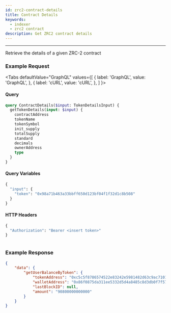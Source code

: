 ```yaml
---
id: zrc2-contract-details
title: Contract Details
keywords:
  - indexer
  - zrc2 contract
description: Get ZRC2 contract details
---
```


---

Retrieve the details of a given ZRC-2 contract

### Example Request


<Tabs
  defaultValue="GraphQL"
  values={[
    { label: 'GraphQL', value: 'GraphQL', },
    { label: 'cURL', value: 'cURL', },
  ]
}>

<TabItem value="GraphQL">

#### Query


```graphql
query ContractDetails($input: TokenDetailsInput) {
  getTokenDetails(input: $input) {
    contractAddress
    tokenName
    tokenSymbol
    init_supply
    totalSupply
    standard
    decimals
    ownerAddress
    type
  }
}
```

#### Query Variables

```graphql
{
  "input": {
    "token": "0x98a71b463a33bbff650d123bf04f1f32d1c8b508"
  }
}
```

#### HTTP Headers

```graphql
{
  "Authorization": "Bearer <insert token>" 
}
```

</TabItem>



<TabItem value="cURL">

```curl
```

</TabItem>
</Tabs>

### Example Response

```json
{
    "data": {
        "getUserBalanceByToken": {
            "tokenAddress": "0xc5c5f8786574522e83242e5981482d63c9ac7101",
            "walletAddress": "0x86f0875da311ee5332d5d4a8485c8d3db0f7f57b",
            "lastBlockID": null,
            "amount": "90800000000000"
        }
    }
}
```

